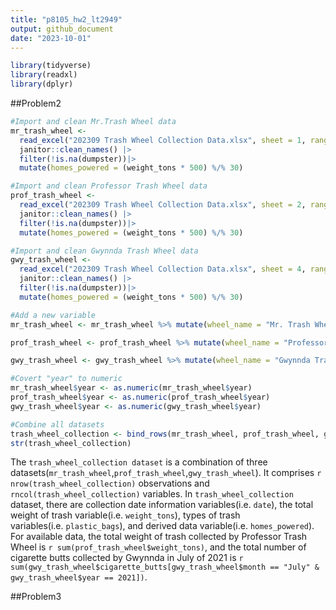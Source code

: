 ```yaml
---
title: "p8105_hw2_lt2949"
output: github_document
date: "2023-10-01"
---
```


```r
library(tidyverse)
library(readxl)
library(dplyr)
```

##Problem2
```r
#Import and clean Mr.Trash Wheel data
mr_trash_wheel <- 
  read_excel("202309 Trash Wheel Collection Data.xlsx", sheet = 1, range = "A2:N549") |>
  janitor::clean_names() |>
  filter(!is.na(dumpster))|>
  mutate(homes_powered = (weight_tons * 500) %/% 30)

#Import and clean Professor Trash Wheel data
prof_trash_wheel <- 
  read_excel("202309 Trash Wheel Collection Data.xlsx", sheet = 2, range = "A2:M96") |>
  janitor::clean_names() |>
  filter(!is.na(dumpster))|>
  mutate(homes_powered = (weight_tons * 500) %/% 30)

#Import and clean Gwynnda Trash Wheel data
gwy_trash_wheel <- 
  read_excel("202309 Trash Wheel Collection Data.xlsx", sheet = 4, range = "A2:K108") |>
  janitor::clean_names() |>
  filter(!is.na(dumpster))|>
  mutate(homes_powered = (weight_tons * 500) %/% 30)

#Add a new variable 
mr_trash_wheel <- mr_trash_wheel %>% mutate(wheel_name = "Mr. Trash Wheel")

prof_trash_wheel <- prof_trash_wheel %>% mutate(wheel_name = "Professor Trash Wheel")

gwy_trash_wheel <- gwy_trash_wheel %>% mutate(wheel_name = "Gwynnda Trash Wheel")

#Covert "year" to numeric
mr_trash_wheel$year <- as.numeric(mr_trash_wheel$year)
prof_trash_wheel$year <- as.numeric(prof_trash_wheel$year)
gwy_trash_wheel$year <- as.numeric(gwy_trash_wheel$year)

#Combine all datasets
trash_wheel_collection <- bind_rows(mr_trash_wheel, prof_trash_wheel, gwy_trash_wheel)
str(trash_wheel_collection)

```
The `trash_wheel_collection dataset` is a combination of three datasets(`mr_trash_wheel`,`prof_trash_wheel`,`gwy_trash_wheel`). It comprises `r nrow(trash_wheel_collection)` observations and `rncol(trash_wheel_collection)` variables. In `trash_wheel_collection` dataset, there are collection date information variables(i.e. `date`), the total weight of trash variable(i.e. `weight_tons`), types of trash variables(i.e. `plastic_bags`), and derived data variable(i.e. `homes_powered`). For available data, the total weight of trash collected by Professor Trash Wheel is `r sum(prof_trash_wheel$weight_tons)`, and the total number of cigarette butts collected by Gwynnda in July of 2021 is `r sum(gwy_trash_wheel$cigarette_butts[gwy_trash_wheel$month == "July" & gwy_trash_wheel$year == 2021])`.


##Problem3
```r

```

